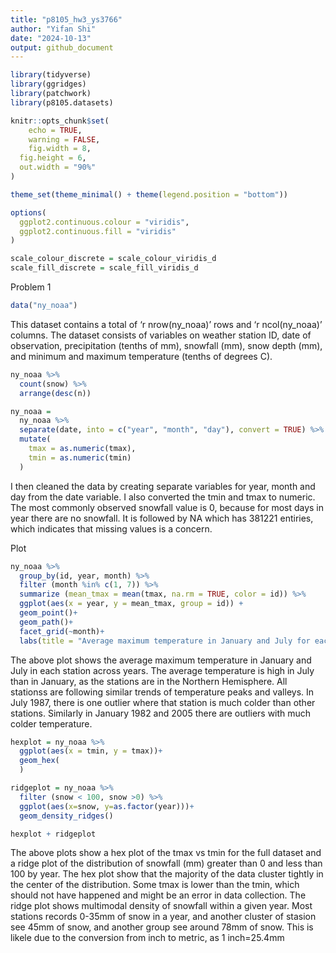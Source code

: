 ```yaml
---
title: "p8105_hw3_ys3766"
author: "Yifan Shi"
date: "2024-10-13"
output: github_document
---
```

```r
library(tidyverse)
library(ggridges)
library(patchwork)
library(p8105.datasets)

knitr::opts_chunk$set(
	echo = TRUE,
	warning = FALSE,
	fig.width = 8, 
  fig.height = 6,
  out.width = "90%"
)

theme_set(theme_minimal() + theme(legend.position = "bottom"))

options(
  ggplot2.continuous.colour = "viridis",
  ggplot2.continuous.fill = "viridis"
)

scale_colour_discrete = scale_colour_viridis_d
scale_fill_discrete = scale_fill_viridis_d
```

Problem 1
```r
data("ny_noaa")
```

This dataset contains a total of 'r nrow(ny_noaa)' rows and 'r ncol(ny_noaa)' columns. The dataset consists of variables on weather station ID, date of observation, precipitation (tenths of mm), snowfall (mm), snow depth (mm), and minimum and maximum temperature (tenths of degrees C). 

```r
ny_noaa %>% 
  count(snow) %>% 
  arrange(desc(n))
```

```r
ny_noaa = 
  ny_noaa %>% 
  separate(date, into = c("year", "month", "day"), convert = TRUE) %>% 
  mutate(
    tmax = as.numeric(tmax),
    tmin = as.numeric(tmin)
  )
```

I then cleaned the data by creating separate variables for year, month and day from the date variable. I also converted the tmin and tmax to numeric. The most commonly observed snowfall value is 0, because for most days in year there are no snowfall. It is followed by NA which has 381221 entiries, which indicates that missing values is a concern. 

Plot
```r
ny_noaa %>% 
  group_by(id, year, month) %>% 
  filter (month %in% c(1, 7)) %>% 
  summarize (mean_tmax = mean(tmax, na.rm = TRUE, color = id)) %>% 
  ggplot(aes(x = year, y = mean_tmax, group = id)) + 
  geom_point()+
  geom_path()+
  facet_grid(~month)+
  labs(title = "Average maximum temperature in January and July for each station across years")

```

The above plot shows the average maximum temperature in January and July in each station across years. The average temperature is high in July than in January, as the stations are in the Northern Hemisphere. All stationss are following similar trends of temperature peaks and valleys. In July 1987, there is one outlier where that station is much colder than other stations. Similarly in January 1982 and 2005 there are outliers with much colder temperature. 

```r
hexplot = ny_noaa %>% 
  ggplot(aes(x = tmin, y = tmax))+
  geom_hex(
  )

ridgeplot = ny_noaa %>% 
  filter (snow < 100, snow >0) %>% 
  ggplot(aes(x=snow, y=as.factor(year)))+
  geom_density_ridges()

hexplot + ridgeplot
```

The above plots show a hex plot of the tmax vs tmin for the full dataset and a ridge plot of the distribution of snowfall (mm) greater than 0 and less than 100 by year. The hex plot show that the majority of the data cluster tightly in the center of the distribution. Some tmax is lower than the tmin, which should not have happened and might be an error in data collection. The ridge plot shows multimodal density of snowfall within a given year. Most stations records 0-35mm of snow in a year, and another cluster of stasion see 45mm of snow, and another group see around 78mm of snow. This is likele due to the conversion from inch to metric, as 1 inch=25.4mm







